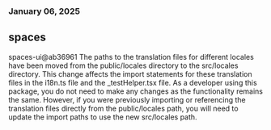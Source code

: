 ### January 06, 2025
## spaces

spaces-ui@ab36961
The paths to the translation files for different locales have been moved from the public/locales directory to the src/locales directory. This change affects the import statements for these translation files in the i18n.ts file and the _testHelper.tsx file. As a developer using this package, you do not need to make any changes as the functionality remains the same. However, if you were previously importing or referencing the translation files directly from the public/locales path, you will need to update the import paths to use the new src/locales path.